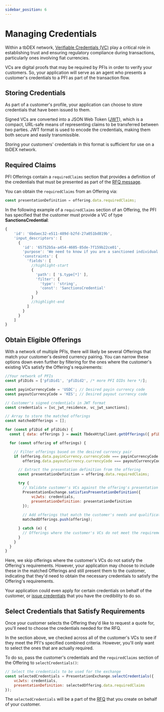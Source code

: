 ```yaml
---
sidebar_position: 6
---
```


# Managing Credentials

Within a tbDEX network, [Verifiable Credentials (VC)](/docs/web5/learn/verifiable-credentials) play a critical role in establishing trust and ensuring regulatory compliance during transactions, particularly ones involving fiat currencies.

VCs are digital proofs that may be required by PFIs in order to verify your customers. 
So, your application will serve as an agent who presents a customer's credentials to a PFI as part of the transaction flow.

## Storing Credentials
As part of a customer's profile, your application can choose to store credentials that have been issued to them.

Signed VCs are converted into a JSON Web Token ([JWT](https://jwt.io/)), which is a compact, URL-safe means of representing claims to be transferred between two parties. 
JWT format is used to encode the credentials, making them both secure and easily transmissible.

Storing your customers' credentials in this format is sufficient for use on a tbDEX network.

## Required Claims

PFI Offerings contain a `requiredClaims` section that provides a definition of the credentials that must be presented as part of the [RFQ message](/docs/tbdex/wallet/send-rfq).

You can obtain the `requiredClaims` from an Offering via:

```js
const presentationDefinition = offering.data.requiredClaims;
```

In the following example of a `requiredClaims` section of an Offering, the PFI has specified that the customer must provide a VC of type **SanctionsCredential**:

```js
{
    'id': '6bdaec32-e511-489d-b2fd-27a051bd819b',
    'input_descriptors': [
      {
        'id': '65752b5a-a454-4605-85de-7f159b22ce01',
        'purpose': 'We need to know if you are a sanctioned individual',
        'constraints': {
          'fields': [
            //highlight-start
            {
              'path': [ '$.type[*]' ],
              'filter': {
                'type': 'string',
                'const': 'SanctionsCredential'
              }
            }
            //highlight-end
          ]
        }
      }
    ]
}
```


## Obtain Eligible Offerings

With a network of multiple PFIs, there will likely be several Offerings that match your customer's desired currency pairing.
You can narrow these options down even further by filtering for the ones where the customer's existing VCs satisfy the Offering's requirements:

```js
//Your network of PFIs
const pfiDids = ['pfiDid1', 'pfiDid2', /* more PFI DIDs here */];

const payinCurrencyCode = 'USDC'; // Desired payin currency code
const payoutCurrencyCode = 'KES'; // Desired payout currency code

// Customer's signed credentials in JWT format
const credentials = [vc_jwt_residence, vc_jwt_sanctions];

// Array to store the matched offerings
const matchedOfferings = [];

for (const pfiDid of pfiDids) {
  const { data: offerings } = await TbdexHttpClient.getOfferings({ pfiDid: pfiDid });

  for (const offering of offerings) {

    // Filter offerings based on the desired currency pair
    if (offering.data.payinCurrency.currencyCode === payinCurrencyCode &&
        offering.data.payoutCurrency.currencyCode === payoutCurrencyCode) {

      // Extract the presentation definition from the offering
      const presentationDefinition = offering.data.requiredClaims;

      try {
        // Validate customer's VCs against the offering's presentation definition
        PresentationExchange.satisfiesPresentationDefinition({ 
            vcJwts: credentials, 
            presentationDefinition: presentationDefinition 
        });
        
        // Add offerings that match the customer's needs and qualifications
        matchedOfferings.push(offering);

      } catch (e) {
        // Offerings where the customer's VCs do not meet the requirements are skipped
      }
    }
  }
}
```

Here, we skip offerings where the customer's VCs do not satisfy the Offering's requirements.
However, your application may choose to include these in the matched Offerings and still present them to the customer, indicating that they'd need to obtain the necessary credentials to satisfy the Offering's requirements. 

Your application could even apply for certain credentials on behalf of the customer, or [issue credentials](/docs/web5/build/verifiable-credentials/vc-issuance) that you have the credibility to do so.

## Select Credentials that Satisfy Requirements

Once your customer selects the Offering they'd like to request a quote for, you'll need to choose the credentials needed for the RFQ.

In the section above, we checked across all of the customer's VCs to see if they meet the PFI's specified combined criteria.
However, you'll only want to select the ones that are actually required.

To do so, pass the customer's credentials and the `requiredClaims` section of the Offering to `selectCredentials()`:

```js
// Select the credentials to be used for the exchange
const selectedCredentials = PresentationExchange.selectCredentials({
    vcJwts: credentials,
    presentationDefinition: selectedOffering.data.requiredClaims
});
```

The `selectedCredentials` will be a part of the [RFQ](/docs/tbdex/wallet/send-rfq) that you create on behalf of your customer.
